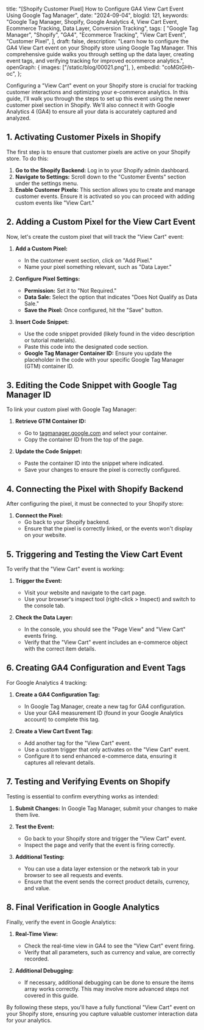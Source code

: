   title:
    "[Shopify Customer Pixel] How to Configure GA4 View Cart Event Using Google Tag Manager",
  date: "2024-09-04",
  blogId: 121,
  keywords:
    "Google Tag Manager, Shopify, Google Analytics 4, View Cart Event, Ecommerce Tracking, Data Layer, Conversion Tracking",
  tags: [
    "Google Tag Manager",
    "Shopify",
    "GA4",
    "Ecommerce Tracking",
    "View Cart Event",
    "Customer Pixel",
  ],
  draft: false,
  description:
    "Learn how to configure the GA4 View Cart event on your Shopify store using Google Tag Manager. This comprehensive guide walks you through setting up the data layer, creating event tags, and verifying tracking for improved ecommerce analytics.",
  openGraph: {
    images: ["/static/blog/00021.png"],
  },
  embedId: "coMGtGHh-oc",
};

Configuring a "View Cart" event on your Shopify store is crucial for tracking customer interactions and optimizing your e-commerce analytics. In this guide, I'll walk you through the steps to set up this event using the newer customer pixel section in Shopify. We'll also connect it with Google Analytics 4 (GA4) to ensure all your data is accurately captured and analyzed.

## 1. Activating Customer Pixels in Shopify

The first step is to ensure that customer pixels are active on your Shopify store. To do this:

1. **Go to the Shopify Backend:** Log in to your Shopify admin dashboard.
2. **Navigate to Settings:** Scroll down to the "Customer Events" section under the settings menu.
3. **Enable Customer Pixels:** This section allows you to create and manage customer events. Ensure it is activated so you can proceed with adding custom events like "View Cart."

## 2. Adding a Custom Pixel for the View Cart Event

Now, let's create the custom pixel that will track the "View Cart" event:

1. **Add a Custom Pixel:**

   - In the customer event section, click on "Add Pixel."
   - Name your pixel something relevant, such as "Data Layer."

2. **Configure Pixel Settings:**

   - **Permission:** Set it to "Not Required."
   - **Data Sale:** Select the option that indicates "Does Not Qualify as Data Sale."
   - **Save the Pixel:** Once configured, hit the "Save" button.

3. **Insert Code Snippet:**
   - Use the code snippet provided (likely found in the video description or tutorial materials).
   - Paste this code into the designated code section.
   - **Google Tag Manager Container ID:** Ensure you update the placeholder in the code with your specific Google Tag Manager (GTM) container ID.

<DataLayerCodeBlock fileName="view_cart.js" />

## 3. Editing the Code Snippet with Google Tag Manager ID

To link your custom pixel with Google Tag Manager:

1. **Retrieve GTM Container ID:**

   - Go to [tagmanager.google.com](https://tagmanager.google.com) and select your container.
   - Copy the container ID from the top of the page.

2. **Update the Code Snippet:**
   - Paste the container ID into the snippet where indicated.
   - Save your changes to ensure the pixel is correctly configured.

## 4. Connecting the Pixel with Shopify Backend

After configuring the pixel, it must be connected to your Shopify store:

1. **Connect the Pixel:**
   - Go back to your Shopify backend.
   - Ensure that the pixel is correctly linked, or the events won't display on your website.

## 5. Triggering and Testing the View Cart Event

To verify that the "View Cart" event is working:

1. **Trigger the Event:**

   - Visit your website and navigate to the cart page.
   - Use your browser's inspect tool (right-click > Inspect) and switch to the console tab.

2. **Check the Data Layer:**
   - In the console, you should see the "Page View" and "View Cart" events firing.
   - Verify that the "View Cart" event includes an e-commerce object with the correct item details.

## 6. Creating GA4 Configuration and Event Tags

For Google Analytics 4 tracking:

1. **Create a GA4 Configuration Tag:**

   - In Google Tag Manager, create a new tag for GA4 configuration.
   - Use your GA4 measurement ID (found in your Google Analytics account) to complete this tag.

2. **Create a View Cart Event Tag:**
   - Add another tag for the "View Cart" event.
   - Use a custom trigger that only activates on the "View Cart" event.
   - Configure it to send enhanced e-commerce data, ensuring it captures all relevant details.

## 7. Testing and Verifying Events on Shopify

Testing is essential to confirm everything works as intended:

1. **Submit Changes:** In Google Tag Manager, submit your changes to make them live.
2. **Test the Event:**

   - Go back to your Shopify store and trigger the "View Cart" event.
   - Inspect the page and verify that the event is firing correctly.

3. **Additional Testing:**
   - You can use a data layer extension or the network tab in your browser to see all requests and events.
   - Ensure that the event sends the correct product details, currency, and value.

## 8. Final Verification in Google Analytics

Finally, verify the event in Google Analytics:

1. **Real-Time View:**

   - Check the real-time view in GA4 to see the "View Cart" event firing.
   - Verify that all parameters, such as currency and value, are correctly recorded.

2. **Additional Debugging:**
   - If necessary, additional debugging can be done to ensure the items array works correctly. This may involve more advanced steps not covered in this guide.

By following these steps, you'll have a fully functional "View Cart" event on your Shopify store, ensuring you capture valuable customer interaction data for your analytics.
